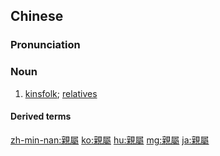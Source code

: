 {{also|亲属}}
==Chinese==
{{zh-forms|s=亲属}}

===Pronunciation===
{{zh-pron
|m=qīnshǔ
|c=can1 suk6
|h=pfs=chhîn-su̍k
|mn=chhin-sio̍k
|cat=n
}}

===Noun===
{{zh-noun}}

# [[kinsfolk]]; [[relatives]]

====Derived terms====
{{zh-der|親屬關係}}

[[zh-min-nan:親屬]]
[[ko:親屬]]
[[hu:親屬]]
[[mg:親屬]]
[[ja:親屬]]